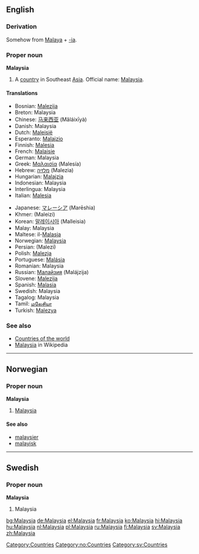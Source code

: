 ==English==

{{rfc-header|Derivation}}
===Derivation===
Somehow from [[Malaya]] + [[-ia]].

===Proper noun===
{{wikipedia}}
'''Malaysia'''

# A [[country]] in Southeast [[Asia]]. Official name: [[w:Malaysia|Malaysia]].

====Translations====
{{top}}
*Bosnian: [[Malezija]] {{f}}
*Breton: Malaysia
*Chinese: [[马来西亚]] (Mǎláixīyà)
*Danish: Malaysia
*Dutch: [[Maleisië]]
*Esperanto: [[Malajzio]]
*Finnish: [[Malesia]]
*French: [[Malaisie]] {{f}}
*German: Malaysia
*Greek: [[Μαλαισία]] (Malesía) {{f}}
*Hebrew: [[מלזיה]] (Malezia)
*Hungarian: [[Malajzia]]
*Indonesian: Malaysia
*Interlingua: Malaysia
*Italian: [[Malesia]]
{{mid}}
*Japanese: [[マレーシア]] (Marēshia)
*Khmer: {{KMchar|[[ម៉ាឡេស៊ី]]}} (Maleizi)
*Korean: [[말레이시아]] (Malleisia)
*Malay: Malaysia
*Maltese: il-[[Malasja]]
*Norwegian: [[#Norwegian|Malaysia]]
*Persian: {{FAchar|[[مالزی]]}} (Malezi)
*Polish: [[Malezja]]
*Portuguese: [[Malásia]]
*Romanian: Malaysia {{f}}
*Russian: [[Малайзия]] (Malájzija) {{f}}
*Slovene: [[Malezija]] {{f}}
*Spanish: [[Malasia]] {{f}}
*Swedish: Malaysia
*Tagalog: Malaysia
*Tamil: [[மலேசியா]]
*Turkish: [[Malezya]]
{{bottom}}

===See also===
* [[Countries of the world]]
* [[w:Malaysia|Malaysia]] in Wikipedia

[[Category:Countries]]

----

==Norwegian==

===Proper noun===
'''Malaysia'''

# [[#English|Malaysia]]

====See also====
*[[malaysier]]
*[[malayisk]]

[[Category:no:Countries]]

----

==Swedish==

===Proper noun===
'''Malaysia'''

# Malaysia

[[Category:sv:Countries]]

[[bg:Malaysia]]
[[de:Malaysia]]
[[el:Malaysia]]
[[fr:Malaysia]]
[[ko:Malaysia]]
[[hi:Malaysia]]
[[hu:Malaysia]]
[[nl:Malaysia]]
[[pl:Malaysia]]
[[ru:Malaysia]]
[[fi:Malaysia]]
[[sv:Malaysia]]
[[zh:Malaysia]]